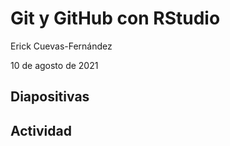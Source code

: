 # Git y GitHub con RStudio

Erick Cuevas-Fernández

10 de agosto de 2021

## Diapositivas

## Actividad
